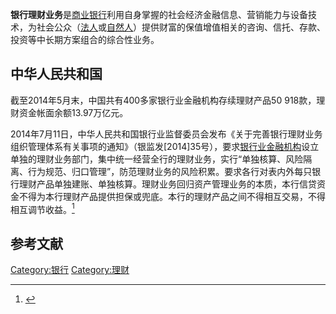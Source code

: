 {{multiple issues|
{{expand|time=2014-12-06T09:54:36+00:00}}
{{globalize|time=2014-12-06T09:54:36+00:00}}
{{onesource|time=2014-12-06T09:54:36+00:00}}
}}
'''银行理财业务'''是[[商业银行|商业银行]]利用自身掌握的社会经济金融信息、营销能力与设备技术，为社会公众（[[法人|法人]]或[[自然人|自然人]]）提供财富的保值增值相关的咨询、信托、存款、投资等中长期方案组合的综合性业务。

==中华人民共和国==
截至2014年5月末，中国共有400多家银行业金融机构存续理财产品50 918款，理财资金帐面余额13.97万亿元。

2014年7月11日，中华人民共和国银行业监督委员会发布《关于完善银行理财业务组织管理体系有关事项的通知》（银监发[2014]35号），要求[[银行业金融机构|银行业金融机构]]设立单独的理财业务部门，集中统一经营全行的理财业务，实行“单独核算、风险隔离、行为规范、归口管理”，防范理财业务的风险积累。要求各行对表内外每只银行理财产品单独建账、单独核算。理财业务回归资产管理业务的本质，本行信贷资金不得为本行理财产品提供担保或兜底。本行的理财产品之间不得相互交易，不得相互调节收益。<ref>{{Cite web |url=http://www.cbrc.gov.cn/chinese/home/docView/04160A5B5FE149E8A6009B285D5FADF0.html |title=中国银监会关于完善银行理财业务组织管理体系有关事项的通知 银监发[2014]35号 |access-date=2014-12-06 |archive-url=https://web.archive.org/web/20141208212030/http://www.cbrc.gov.cn/chinese/home/docView/04160A5B5FE149E8A6009B285D5FADF0.html |archive-date=2014-12-08 |dead-url=yes }}</ref>

==参考文献==
<references/>

[[Category:银行|Category:银行]]
[[Category:理财|Category:理财]]